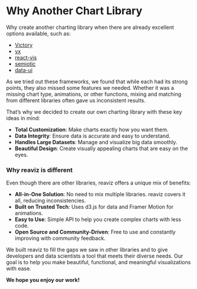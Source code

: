 # Why Another Chart Library

Why create another charting library when there are already excellent options available, such as:

- [Victory](https://formidable.com/open-source/victory/)
- [vx](https://vx-demo.now.sh/gallery)
- [react-vis](https://github.com/uber/react-vis)
- [semiotic](https://github.com/nteract/semiotic)
- [data-ui](https://github.com/williaster/data-ui)

As we tried out these frameworks, we found that while each had its strong points, they also missed some features we needed. Whether it was a missing chart type, animations, or other functions, mixing and matching from different libraries often gave us inconsistent results.

That’s why we decided to create our own charting library with these key ideas in mind:

- **Total Customization**: Make charts exactly how you want them.
- **Data Integrity**: Ensure data is accurate and easy to understand.
- **Handles Large Datasets**: Manage and visualize big data smoothly.
- **Beautiful Design**: Create visually appealing charts that are easy on the eyes.

### Why reaviz is different
Even though there are other libraries, reaviz offers a unique mix of benefits:

- **All-in-One Solution**: No need to mix multiple libraries. reaviz covers it all, reducing inconsistencies.
- **Built on Trusted Tech**: Uses d3.js for data and Framer Motion for animations.
- **Easy to Use**: Simple API to help you create complex charts with less code.
- **Open Source and Community-Driven**: Free to use and constantly improving with community feedback.

We built reaviz to fill the gaps we saw in other libraries and to give developers and data scientists a tool that meets their diverse needs. Our goal is to help you make beautiful, functional, and meaningful visualizations with ease.

**We hope you enjoy our work!**
